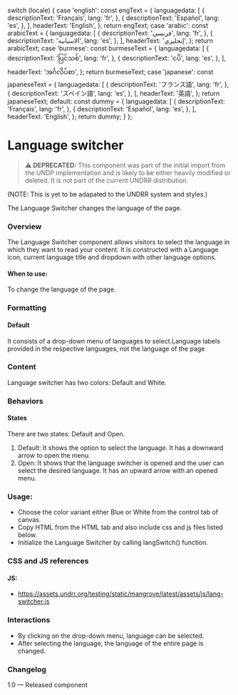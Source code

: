
  switch (locale) {
    case 'english':
      const engText = {
        languagedata: [
          {
            descriptionText: 'Français',
            lang: 'fr',
          },
          {
            descriptionText: 'Español',
            lang: 'es',
          },
        ],
        headerText: 'English',
      };
      return engText;
    case 'arabic':
      const arabicText = {
        languagedata: [
          {
            descriptionText: 'فرنسي',
            lang: 'fr',
          },
          {
            descriptionText: 'الاسبانية',
            lang: 'es',
          },
        ],
        headerText: 'إنجليزي',
      };
      return arabicText;
    case 'burmese':
      const burmeseText = {
        languagedata: [
          {
            descriptionText: 'ပြင်သစ်',
            lang: 'fr',
          },
          {
            descriptionText: 'ငပိ',
            lang: 'es',
          },
        ],
        headerText: 'အင်္ဂလိပ်စာ',
      };
      return burmeseText;
    case 'japanese':
      const japaneseText = {
        languagedata: [
          {
            descriptionText: 'フランス語',
            lang: 'fr',
          },
          {
            descriptionText: 'スペイン語',
            lang: 'es',
          },
        ],
        headerText: '英語',
      };
      return japaneseText;
    default:
      const dummy = {
        languagedata: [
          {
            descriptionText: 'Français',
            lang: 'fr',
          },
          {
            descriptionText: 'Español',
            lang: 'es',
          },
        ],
        headerText: 'English',
      };
      return dummy;
  }
};

<Meta of={LanguageSwitcherStories} />

# Language switcher

> **⚠️ DEPRECATED:** This component was part of the initial import from the UNDP implementation and is likely to be either heavily modified or deleted. It is not part of the current UNDRR distribution.

(NOTE: This is yet to be adapated to the UNDRR system and styles.)

The Language Switcher changes the language of the page.

### Overview

The Language Switcher component allows visitors to select the language in which they want to read your content. It is constructed with a Language icon, current language title and dropdown with other language options.

#### When to use:

To change the language of the page.

### Formatting

#### Default

It consists of a drop-down menu of languages to select.Language labels provided in the respective languages, not the language of the page

### Content

Language switcher has two colors: Default and White.

### Behaviors

#### States

There are two states: Default and Open.

1. Default: It shows the option to select the language. It has a downward arrow to open the menu.
2. Open: It shows that the language switcher is opened and the user can select the desired language. It has an upward arrow with an opened menu.

<Canvas>
  <Story of={LanguageSwitcherStories.LanguageSwitcher} />
</Canvas>

### Usage:

- Choose the color variant either Blue or White from the control tab of canvas.
- Copy HTML from the HTML tab and also include css and js files listed below.
- Initialize the Language Switcher by calling langSwitch() function.

### CSS and JS references

#### JS:

- https://assets.undrr.org/testing/static/mangrove/latest/assets/js/lang-switcher.js

### Interactions

- By clicking on the drop-down menu, language can be selected.
- After selecting the language, the language of the entire page is changed.

### Changelog

1.0 — Released component
